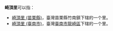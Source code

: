 '''崎頂里'''可以指：
*[[崎頂里_(苗栗縣)|崎頂里 (苗栗縣)]]，臺灣苗栗縣竹南鎮下辖的一个里。
*[[崎頂里_(臺南市)|崎頂里 (臺南市)]]，臺灣[[臺南市|臺南市]][[龍崎區|龍崎區]]下辖的一个里。

{{disambig|C崎|Cat=三字臺灣里名消歧義}}